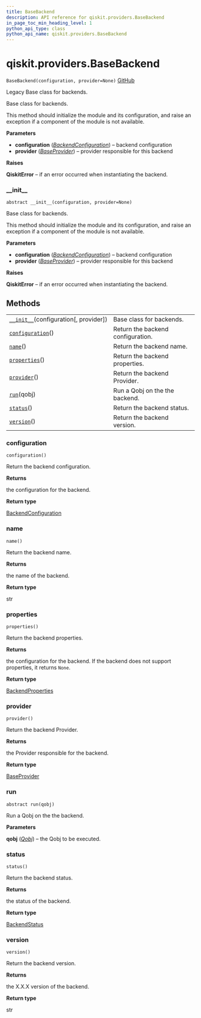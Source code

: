 ```yaml
---
title: BaseBackend
description: API reference for qiskit.providers.BaseBackend
in_page_toc_min_heading_level: 1
python_api_type: class
python_api_name: qiskit.providers.BaseBackend
---
```


# qiskit.providers.BaseBackend

<span id="qiskit.providers.BaseBackend" />

`BaseBackend(configuration, provider=None)` [GitHub](https://github.com/qiskit/qiskit/tree/stable/0.17/qiskit/providers/basebackend.py "view source code")

Legacy Base class for backends.

Base class for backends.

This method should initialize the module and its configuration, and raise an exception if a component of the module is not available.

**Parameters**

*   **configuration** ([*BackendConfiguration*](qiskit.providers.models.BackendConfiguration "qiskit.providers.models.BackendConfiguration")) – backend configuration
*   **provider** ([*BaseProvider*](qiskit.providers.BaseProvider "qiskit.providers.BaseProvider")) – provider responsible for this backend

**Raises**

**QiskitError** – if an error occurred when instantiating the backend.

### \_\_init\_\_

<span id="qiskit.providers.BaseBackend.__init__" />

`abstract __init__(configuration, provider=None)`

Base class for backends.

This method should initialize the module and its configuration, and raise an exception if a component of the module is not available.

**Parameters**

*   **configuration** ([*BackendConfiguration*](qiskit.providers.models.BackendConfiguration "qiskit.providers.models.BackendConfiguration")) – backend configuration
*   **provider** ([*BaseProvider*](qiskit.providers.BaseProvider "qiskit.providers.BaseProvider")) – provider responsible for this backend

**Raises**

**QiskitError** – if an error occurred when instantiating the backend.

## Methods

|                                                                                                                          |                                   |
| ------------------------------------------------------------------------------------------------------------------------ | --------------------------------- |
| [`__init__`](#qiskit.providers.BaseBackend.__init__ "qiskit.providers.BaseBackend.__init__")(configuration\[, provider]) | Base class for backends.          |
| [`configuration`](#qiskit.providers.BaseBackend.configuration "qiskit.providers.BaseBackend.configuration")()            | Return the backend configuration. |
| [`name`](#qiskit.providers.BaseBackend.name "qiskit.providers.BaseBackend.name")()                                       | Return the backend name.          |
| [`properties`](#qiskit.providers.BaseBackend.properties "qiskit.providers.BaseBackend.properties")()                     | Return the backend properties.    |
| [`provider`](#qiskit.providers.BaseBackend.provider "qiskit.providers.BaseBackend.provider")()                           | Return the backend Provider.      |
| [`run`](#qiskit.providers.BaseBackend.run "qiskit.providers.BaseBackend.run")(qobj)                                      | Run a Qobj on the the backend.    |
| [`status`](#qiskit.providers.BaseBackend.status "qiskit.providers.BaseBackend.status")()                                 | Return the backend status.        |
| [`version`](#qiskit.providers.BaseBackend.version "qiskit.providers.BaseBackend.version")()                              | Return the backend version.       |

### configuration

<span id="qiskit.providers.BaseBackend.configuration" />

`configuration()`

Return the backend configuration.

**Returns**

the configuration for the backend.

**Return type**

[BackendConfiguration](qiskit.providers.models.BackendConfiguration "qiskit.providers.models.BackendConfiguration")

### name

<span id="qiskit.providers.BaseBackend.name" />

`name()`

Return the backend name.

**Returns**

the name of the backend.

**Return type**

str

### properties

<span id="qiskit.providers.BaseBackend.properties" />

`properties()`

Return the backend properties.

**Returns**

the configuration for the backend. If the backend does not support properties, it returns `None`.

**Return type**

[BackendProperties](qiskit.providers.models.BackendProperties "qiskit.providers.models.BackendProperties")

### provider

<span id="qiskit.providers.BaseBackend.provider" />

`provider()`

Return the backend Provider.

**Returns**

the Provider responsible for the backend.

**Return type**

[BaseProvider](qiskit.providers.BaseProvider "qiskit.providers.BaseProvider")

### run

<span id="qiskit.providers.BaseBackend.run" />

`abstract run(qobj)`

Run a Qobj on the the backend.

**Parameters**

**qobj** ([*Qobj*](qiskit.qobj.Qobj "qiskit.qobj.Qobj")) – the Qobj to be executed.

### status

<span id="qiskit.providers.BaseBackend.status" />

`status()`

Return the backend status.

**Returns**

the status of the backend.

**Return type**

[BackendStatus](qiskit.providers.models.BackendStatus "qiskit.providers.models.BackendStatus")

### version

<span id="qiskit.providers.BaseBackend.version" />

`version()`

Return the backend version.

**Returns**

the X.X.X version of the backend.

**Return type**

str

